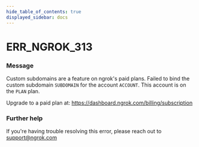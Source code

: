 ```yaml
---
hide_table_of_contents: true
displayed_sidebar: docs
---
```



# ERR_NGROK_313

### Message

Custom subdomains are a feature on ngrok's paid plans.
Failed to bind the custom subdomain `SUBDOMAIN` for the account `ACCOUNT`.
This account is on the `PLAN` plan.

Upgrade to a paid plan at: https://dashboard.ngrok.com/billing/subscription

### Further help

If you're having trouble resolving this error, please reach out to [support@ngrok.com](mailto:support@ngrok.com?subject=Help%20with%20ERR_NGROK_313)

<ErrorDetails error="err_ngrok_313" />
